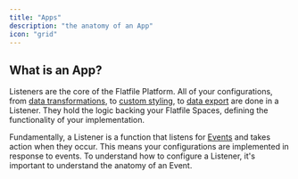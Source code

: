 ```yaml
---
title: "Apps"
description: "the anatomy of an App"
icon: "grid"
---
```


## What is an App?

Listeners are the core of the Flatfile Platform. All of your configurations, from [data transformations](https://flatfile.com/plugins/transform), to [custom styling](/guides/theming), to [data export](/guides/egress) are done in a Listener. They hold the logic backing your Flatfile Spaces, defining the functionality of your implementation.

Fundamentally, a Listener is a function that listens for [Events](/orchestration/events) and takes action when they occur. This means your configurations are implemented in response to events. To understand how to configure a Listener, it's important to understand the anatomy of an Event.
